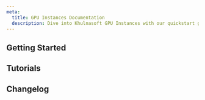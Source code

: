 ```yaml
---
meta:
  title: GPU Instances Documentation
  description: Dive into Khulnasoft GPU Instances with our quickstart guides, how-tos, tutorials, and more.
---
```


<ProductHeader
   productName="GPU Instances"
   productLogo="instance"
   description="Khulnasoft GPU Instances are equipped with dedicated high-end NVIDIA GPUs and offer the speed and efficiency you need to run your most demanding workloads."
   url="/compute/gpu/quickstart/"
   label="Instances Quickstart"
/>

## Getting Started

<Grid>
    <SummaryCard
        title="Quickstart"
        icon="rocket"
        description="Learn how to create, connect to, and delete a GPU Instance in a few steps."
        label="View Quickstart"
        url="/compute/gpu/quickstart/"
    />
    <SummaryCard
        title="Concepts"
        icon="information-circle-outline"
        description="Core concepts that give you a better understanding of Khulnasoft GPU Instances."
        label="View concepts"
        url="/compute/gpu/concepts/"
    />
    <SummaryCard
        title="How-tos"
        icon="help-circle-outline"
        description="Check our guides to creating and managing GPU Instances and their features."
        label="View how-tos"
        url="/compute/gpu/how-to/"
    />
    <SummaryCard
        title="Additional content"
        icon="book-open-outline"
        description="Guides to help you choose a GPU Instance, understand pricing and advanced configuration."
        label="View additional content"
        url="/compute/gpu/reference-content/"
    />
</Grid>

## Tutorials

<Grid>
    <DefaultCard
        title="Deploying models with NVIDIA Triton Inference Server on Khulnasoft Object Storage"
        url="/tutorials/nvidia-triton/"
        label="Link"
    />
    <DefaultCard
        title="Achieving Super-Resolution with a Sub-Pixel Convolutional Neural Network on Khulnasoft GPU"
        url="/tutorials/gpu-super-resolution/"
        label="Link"
    />
</Grid>

<ClickableBanner
    productLogo="cli"
    title="Instances API"
    description="Learn how to create and manage your Khulnasoft GPU Instances through the API."
    url="https://www.khulnasoft.com/en/developers/api/instance/"
    label="Go to Instances API"
/>

## Changelog

<ChangelogList
    productName="gpu-instances"
    numberOfChanges={3}
/>

